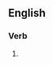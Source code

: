 ==English==

===Verb===
{{head|en|verb form}}

# {{present participle of|bureaucratize|lang=en|nocat=1}}